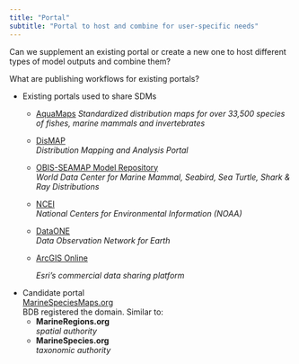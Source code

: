 ```yaml
---
title: "Portal"
subtitle: "Portal to host and combine for user-specific needs"
---
```


Can we supplement an existing portal or create a new one to host different types of model outputs and combine them?

What are publishing workflows for existing portals?

-   Existing portals used to share SDMs
    -   [AquaMaps](https://aquamaps.org/) *Standardized distribution maps for over 33,500 species of fishes, marine mammals and invertebrates*

    -   [DisMAP](https://apps-st.fisheries.noaa.gov/dismap/)\
        *Distribution Mapping and Analysis Portal*

    -   [OBIS-SEAMAP Model Repository](https://seamap.env.duke.edu/models/)\
        *World Data Center for Marine Mammal, Seabird, Sea Turtle, Shark & Ray Distributions*

    -   [NCEI](https://www.ncei.noaa.gov/)\
        *National Centers for Environmental Information (NOAA)*

    -   [DataONE](https://www.dataone.org/)\
        *Data Observation Network for Earth*

    -   [ArcGIS Online](https://www.arcgis.com/index.html)

        *Esri's commercial data sharing platform*
-   Candidate portal\
    [MarineSpeciesMaps.org](MarineSpeciesMaps.org)\
    BDB registered the domain. Similar to:
    -   **MarineRegions.org**\
        *spatial authority*
    -   **MarineSpecies.org**\
        *taxonomic authority*

